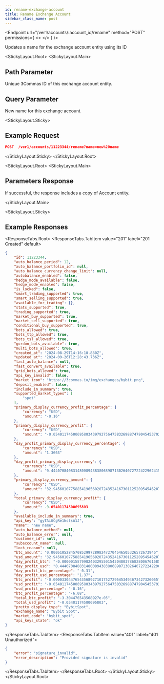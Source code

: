 ```yaml
---
id: rename-exchange-account
title: Rename Exchange Account
sidebar_class_name: post
---
```



<Endpoint
  url="/ver1/accounts/:account_id/rename"
  method="POST"
  permissions={
    <>
      <Permission title="Permission" description="ACCOUNTS_READ" />
      <Permission title="Security" description="SIGNED" />
    </>
  }
/>

Updates a name for the exchange account entity using its ID

<StickyLayout.Root>
<StickyLayout.Main>

## Path Parameter

<ApiParam name='account_id' type='integer' id="account_id" required>
    Unique 3Commas ID of this exchange account entity.
</ApiParam>

## Query Parameter

<ApiParam name='name' type='integer' id="name" required>
    New name for this exchange account.
</ApiParam>
</StickyLayout.Main>

<StickyLayout.Sticky>
## Example Request

```json
POST  /ver1/accounts/11223344/rename?name=new%20name
```
</StickyLayout.Sticky>
</StickyLayout.Root>

<StickyLayout.Root>
<StickyLayout.Main>

## Parameters Response

If successful, the response includes a copy of [Account](0.%20Account%20entity.mdx) entity.

</StickyLayout.Main>


<StickyLayout.Sticky>
## Example Responses

<ResponseTabs.Root>
<ResponseTabs.TabItem value="201" label="201 Created" default>

```json
{
    "id": 11223344,
    "auto_balance_period": 12,
    "auto_balance_portfolio_id": null,
    "auto_balance_currency_change_limit": null,
    "autobalance_enabled": false,
    "hedge_mode_available": false,
    "hedge_mode_enabled": false,
    "is_locked": false,
    "smart_trading_supported": true,
    "smart_selling_supported": true,
    "available_for_trading": {},
    "stats_supported": true,
    "trading_supported": true,
    "market_buy_supported": true,
    "market_sell_supported": true,
    "conditional_buy_supported": true,
    "bots_allowed": true,
    "bots_ttp_allowed": true,
    "bots_tsl_allowed": true,
    "gordon_bots_available": true,
    "multi_bots_allowed": true,
    "created_at": "2024-08-29T14:16:10.830Z",
    "updated_at": "2024-09-26T12:28:43.736Z",
    "last_auto_balance": null,
    "fast_convert_available": true,
    "grid_bots_allowed": true,
    "api_key_invalid": false,
    "market_icon": "https://3commas.io/img/exchanges/bybit.png",
    "deposit_enabled": false,
    "include_in_summary": true,
    "supported_market_types": [
        "spot"
    ],
    "primary_display_currency_profit_percentage": {
        "currency": "USD",
        "amount": "-0.16"
    },
    "primary_display_currency_profit": {
        "currency": "USD",
        "amount": "-0.05401174500695803439792756475832698874790454537925"
    },
    "day_profit_primary_display_currency_percentage": {
        "currency": "USD",
        "amount": "1.3663"
    },
    "day_profit_primary_display_currency": {
        "currency": "USD",
        "amount": "0.44407084083148008943838068987130264072722422962415"
    },
    "primary_display_currency_amount": {
        "currency": "USD",
        "amount": "32.94560107758854196560207243524167301125209545462075"
    },
    "total_primary_display_currency_profit": {
        "currency": "USD",
        "amount": -0.05401174500695803
    },
    "available_include_in_summary": true,
    "api_key": "gyTAiGCgRe1hctsA1J",
    "name": "new name",
    "auto_balance_method": null,
    "auto_balance_error": null,
    "customer_id": null,
    "subaccount_name": null,
    "lock_reason": null,
    "btc_amount": "0.000510528457085299728982472704546505326572673945",
    "usd_amount": "32.94560107758854196560207243524167301125209545462075",
    "day_profit_btc": "-0.00000158799824032955015420480378682800676158509741104",
    "day_profit_usd": "0.44407084083148008943838068987130264072722422962415",
    "day_profit_btc_percentage": "-0.31",
    "day_profit_usd_percentage": "1.37",
    "btc_profit": "-0.000033044765435689271017527295453494673427326055",
    "usd_profit": "-0.05401174500695803439792756475832698874790454537925",
    "usd_profit_percentage": "-0.16",
    "btc_profit_percentage": "-6.08",
    "total_btc_profit": "-3.304476543568927e-05",
    "total_usd_profit": "-0.05401174500695803",
    "pretty_display_type": "BybitSpot",
    "exchange_name": "Bybit Spot",
    "market_code": "bybit_spot",
    "api_keys_state": "ok"
}
```
</ResponseTabs.TabItem>
<ResponseTabs.TabItem value="401" label="401 Unauthorized">
  
```json
{
    "error": "signature_invalid",
    "error_description": "Provided signature is invalid"
}
```
  </ResponseTabs.TabItem>
    </ResponseTabs.Root>
    </StickyLayout.Sticky>
</StickyLayout.Root>
